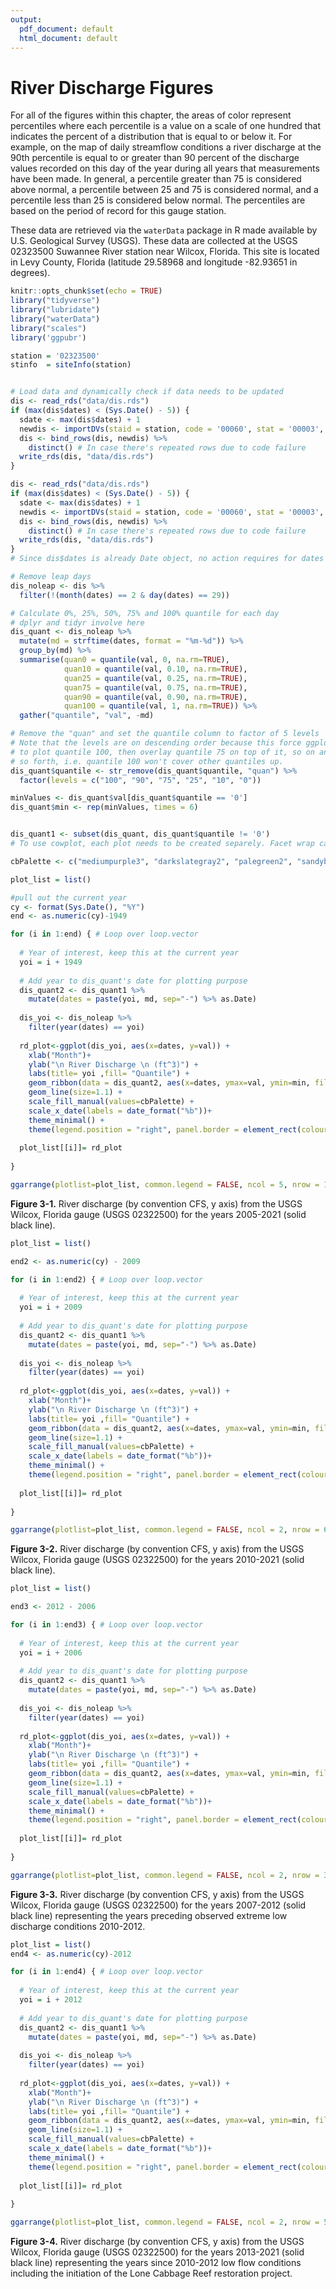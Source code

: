 ```yaml
---
output:
  pdf_document: default
  html_document: default
---
```

# River Discharge Figures    
  
For all of the figures within this chapter, the areas of color represent percentiles where each percentile is a value on a scale of one hundred that indicates the percent of a distribution that is equal to or below it. For example, on the map of daily streamflow conditions a river discharge at the 90th percentile is equal to or greater than 90 percent of the discharge values recorded on this day of the year during all years that measurements have been made. In general, a percentile greater than 75 is considered above normal, a percentile between 25 and 75 is considered normal, and a percentile less than 25 is considered below normal. The percentiles are based on the period of record for this gauge station.

These data are retrieved via the `waterData` package in R made available by U.S. Geological Survey (USGS). These data are collected at the USGS 02323500 Suwannee River station near Wilcox, Florida. This site is located in Levy County, Florida (latitude 29.58968 and longitude -82.93651 in degrees).  

```r
knitr::opts_chunk$set(echo = TRUE)
library("tidyverse")
library("lubridate")
library("waterData")
library("scales")
library('ggpubr')
```



```r
station = '02323500'   
stinfo  = siteInfo(station)


# Load data and dynamically check if data needs to be updated
dis <- read_rds("data/dis.rds")
if (max(dis$dates) < (Sys.Date() - 5)) {
  sdate <- max(dis$dates) + 1
  newdis <- importDVs(staid = station, code = '00060', stat = '00003', sdate= as.character(sdate))
  dis <- bind_rows(dis, newdis) %>%
    distinct() # In case there's repeated rows due to code failure
  write_rds(dis, "data/dis.rds")
}

dis <- read_rds("data/dis.rds")
if (max(dis$dates) < (Sys.Date() - 5)) {
  sdate <- max(dis$dates) + 1
  newdis <- importDVs(staid = station, code = '00060', stat = '00003', sdate= as.character(sdate))
  dis <- bind_rows(dis, newdis) %>%
    distinct() # In case there's repeated rows due to code failure
  write_rds(dis, "data/dis.rds")
}
# Since dis$dates is already Date object, no action requires for dates column

# Remove leap days
dis_noleap <- dis %>%
  filter(!(month(dates) == 2 & day(dates) == 29))

# Calculate 0%, 25%, 50%, 75% and 100% quantile for each day
# dplyr and tidyr involve here
dis_quant <- dis_noleap %>%
  mutate(md = strftime(dates, format = "%m-%d")) %>%
  group_by(md) %>%
  summarise(quan0 = quantile(val, 0, na.rm=TRUE),
            quan10 = quantile(val, 0.10, na.rm=TRUE),
            quan25 = quantile(val, 0.25, na.rm=TRUE),
            quan75 = quantile(val, 0.75, na.rm=TRUE),
            quan90 = quantile(val, 0.90, na.rm=TRUE),
            quan100 = quantile(val, 1, na.rm=TRUE)) %>%
  gather("quantile", "val", -md)

# Remove the "quan" and set the quantile column to factor of 5 levels
# Note that the levels are on descending order because this force ggplot
# to plot quantile 100, then overlay quantile 75 on top of it, so on and
# so forth, i.e. quantile 100 won't cover other quantiles up.
dis_quant$quantile <- str_remove(dis_quant$quantile, "quan") %>%
  factor(levels = c("100", "90", "75", "25", "10", "0")) 

minValues <- dis_quant$val[dis_quant$quantile == '0']
dis_quant$min <- rep(minValues, times = 6)


dis_quant1 <- subset(dis_quant, dis_quant$quantile != '0')
# To use cowplot, each plot needs to be created separely. Facet wrap can creat a publication label at the top left

cbPalette <- c("mediumpurple3", "darkslategray2", "palegreen2", "sandybrown", "indianred4")
```



```r

plot_list = list()

#pull out the current year
cy <- format(Sys.Date(), "%Y")
end <- as.numeric(cy)-1949

for (i in 1:end) { # Loop over loop.vector
  
  # Year of interest, keep this at the current year
  yoi = i + 1949
  
  # Add year to dis_quant's date for plotting purpose
  dis_quant2 <- dis_quant1 %>%
    mutate(dates = paste(yoi, md, sep="-") %>% as.Date)
  
  dis_yoi <- dis_noleap %>%
    filter(year(dates) == yoi)
  
  rd_plot<-ggplot(dis_yoi, aes(x=dates, y=val)) +
    xlab("Month")+
    ylab("\n River Discharge \n (ft^3)") +
    labs(title= yoi ,fill= "Quantile") +
    geom_ribbon(data = dis_quant2, aes(x=dates, ymax=val, ymin=min, fill=quantile)) +
    geom_line(size=1.1) +
    scale_fill_manual(values=cbPalette) +
    scale_x_date(labels = date_format("%b"))+
    theme_minimal() +
    theme(legend.position = "right", panel.border = element_rect(colour = "black", fill=NA, size=1))
  
  plot_list[[i]]= rd_plot
  
}

ggarrange(plotlist=plot_list, common.legend = FALSE, ncol = 5, nrow = 15)

```

**Figure 3-1.**  River discharge (by convention CFS, y axis) from the USGS Wilcox, Florida gauge (USGS 02322500) for the years 2005-2021 (solid black line). 



```r

plot_list = list()

end2 <- as.numeric(cy) - 2009

for (i in 1:end2) { # Loop over loop.vector
  
  # Year of interest, keep this at the current year
  yoi = i + 2009
  
  # Add year to dis_quant's date for plotting purpose
  dis_quant2 <- dis_quant1 %>%
    mutate(dates = paste(yoi, md, sep="-") %>% as.Date)
  
  dis_yoi <- dis_noleap %>%
    filter(year(dates) == yoi)
  
  rd_plot<-ggplot(dis_yoi, aes(x=dates, y=val)) +
    xlab("Month")+
    ylab("\n River Discharge \n (ft^3)") +
    labs(title= yoi ,fill= "Quantile") +
    geom_ribbon(data = dis_quant2, aes(x=dates, ymax=val, ymin=min, fill=quantile)) +
    geom_line(size=1.1) +
    scale_fill_manual(values=cbPalette) +
    scale_x_date(labels = date_format("%b"))+
    theme_minimal() +
    theme(legend.position = "right", panel.border = element_rect(colour = "black", fill=NA, size=1))
  
  plot_list[[i]]= rd_plot
  
}

ggarrange(plotlist=plot_list, common.legend = FALSE, ncol = 2, nrow = 6)
```

**Figure 3-2.**  River discharge (by convention CFS, y axis) from the USGS Wilcox, Florida gauge (USGS 02322500) for the years 2010-2021 (solid black line).



```r

plot_list = list()

end3 <- 2012 - 2006

for (i in 1:end3) { # Loop over loop.vector
  
  # Year of interest, keep this at the current year
  yoi = i + 2006
  
  # Add year to dis_quant's date for plotting purpose
  dis_quant2 <- dis_quant1 %>%
    mutate(dates = paste(yoi, md, sep="-") %>% as.Date)
  
  dis_yoi <- dis_noleap %>%
    filter(year(dates) == yoi) 
  
  rd_plot<-ggplot(dis_yoi, aes(x=dates, y=val)) +
    xlab("Month")+
    ylab("\n River Discharge \n (ft^3)") +
    labs(title= yoi ,fill= "Quantile") +
    geom_ribbon(data = dis_quant2, aes(x=dates, ymax=val, ymin=min, fill=quantile)) +
    geom_line(size=1.1) +
    scale_fill_manual(values=cbPalette) +
    scale_x_date(labels = date_format("%b"))+
    theme_minimal() +
    theme(legend.position = "right", panel.border = element_rect(colour = "black", fill=NA, size=1))
  
  plot_list[[i]]= rd_plot
  
}

ggarrange(plotlist=plot_list, common.legend = FALSE, ncol = 2, nrow = 3)
```

**Figure 3-3.**  River discharge (by convention CFS, y axis) from the USGS Wilcox, Florida gauge (USGS 02322500) for the years 2007-2012 (solid black line) representing the years preceding observed extreme low discharge conditions 2010-2012.



```r

plot_list = list()
end4 <- as.numeric(cy)-2012

for (i in 1:end4) { # Loop over loop.vector
  
  # Year of interest, keep this at the current year
  yoi = i + 2012
  
  # Add year to dis_quant's date for plotting purpose
  dis_quant2 <- dis_quant1 %>%
    mutate(dates = paste(yoi, md, sep="-") %>% as.Date)
  
  dis_yoi <- dis_noleap %>%
    filter(year(dates) == yoi) 
  
  rd_plot<-ggplot(dis_yoi, aes(x=dates, y=val)) +
    xlab("Month")+
    ylab("\n River Discharge \n (ft^3)") +
    labs(title= yoi ,fill= "Quantile") +
    geom_ribbon(data = dis_quant2, aes(x=dates, ymax=val, ymin=min, fill=quantile)) +
    geom_line(size=1.1) +
    scale_fill_manual(values=cbPalette) +
    scale_x_date(labels = date_format("%b"))+
    theme_minimal() +
    theme(legend.position = "right", panel.border = element_rect(colour = "black", fill=NA, size=1))
  
  plot_list[[i]]= rd_plot
  
}

ggarrange(plotlist=plot_list, common.legend = FALSE, ncol = 2, nrow = 5)
```

**Figure 3-4.**  River discharge (by convention CFS, y axis) from the USGS Wilcox, Florida gauge (USGS 02322500) for the years 2013-2021 (solid black line) representing the years since 2010-2012 low flow conditions including the initiation of the Lone Cabbage Reef restoration project.  
